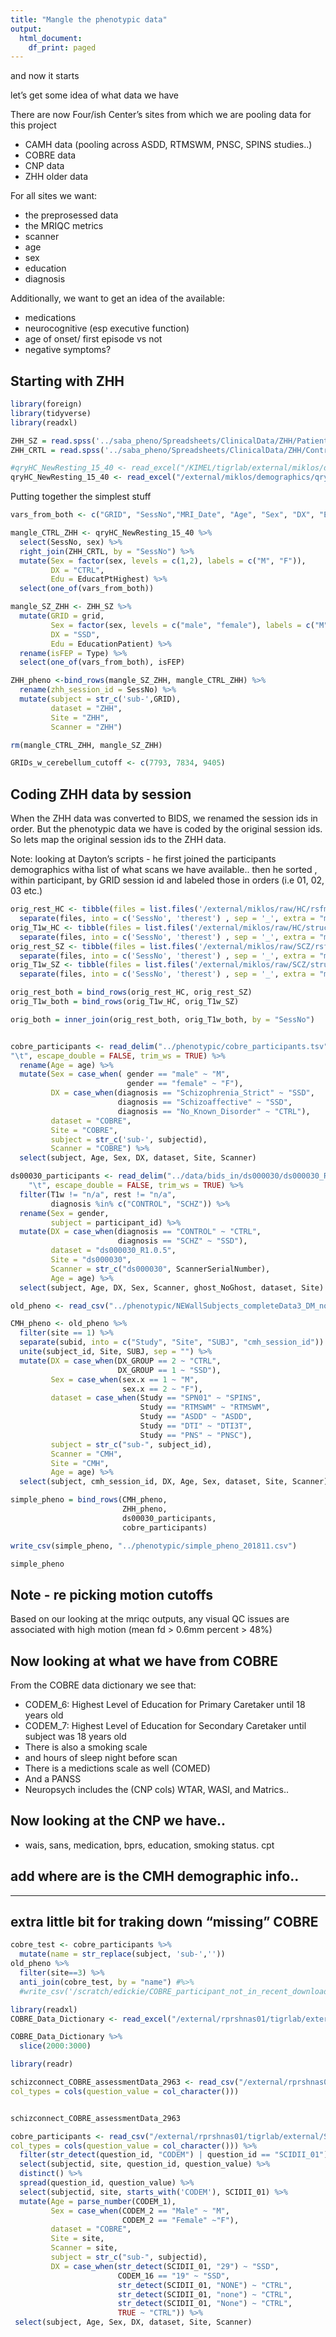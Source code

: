 ```yaml
---
title: "Mangle the phenotypic data"
output:
  html_document:
    df_print: paged
---
```


and now it starts

let's get some idea of what data we have

There are now Four/ish Center's sites from which we are pooling data for this project

+ CAMH data (pooling across ASDD, RTMSWM, PNSC, SPINS studies..)
+ COBRE data
+ CNP data
+ ZHH older data

For all sites we want:

+ the preprosessed data
+ the MRIQC metrics
+ scanner
+ age
+ sex
+ education
+ diagnosis

Additionally, we want to get an idea of the available:

+ medications
+ neurocognitive (esp executive function)
+ age of onset/ first episode vs not
+ negative symptoms?

## Starting with ZHH 

```r
library(foreign)
library(tidyverse)
library(readxl)
```

```r


ZHH_SZ = read.spss('../saba_pheno/Spreadsheets/ClinicalData/ZHH/Patient\ Sample\ 7-30-18.sav', to.data.frame=TRUE)
ZHH_CRTL = read.spss('../saba_pheno/Spreadsheets/ClinicalData/ZHH/Control Sample 7-30-18.sav', to.data.frame=TRUE)

#qryHC_NewResting_15_40 <- read_excel("/KIMEL/tigrlab/external/miklos/demographics/qryHC_NewResting_15-40.xlsx")
qryHC_NewResting_15_40 <- read_excel("/external/miklos/demographics/qryHC_NewResting_15-40.xlsx")
```


Putting together the simplest stuff

```r

vars_from_both <- c("GRID", "SessNo","MRI_Date", "Age", "Sex", "DX", "Edu")

mangle_CTRL_ZHH <- qryHC_NewResting_15_40 %>%
  select(SessNo, sex) %>%
  right_join(ZHH_CRTL, by = "SessNo") %>%
  mutate(Sex = factor(sex, levels = c(1,2), labels = c("M", "F")),
         DX = "CTRL",
         Edu = EducatPtHighest) %>%
  select(one_of(vars_from_both))

mangle_SZ_ZHH <- ZHH_SZ %>%
  mutate(GRID = grid,
         Sex = factor(sex, levels = c("male", "female"), labels = c("M", "F")),
         DX = "SSD",
         Edu = EducationPatient) %>%
  rename(isFEP = Type) %>%
  select(one_of(vars_from_both), isFEP)

ZHH_pheno <-bind_rows(mangle_SZ_ZHH, mangle_CTRL_ZHH) %>%
  rename(zhh_session_id = SessNo) %>%
  mutate(subject = str_c('sub-',GRID),
         dataset = "ZHH",
         Site = "ZHH",
         Scanner = "ZHH")

rm(mangle_CTRL_ZHH, mangle_SZ_ZHH)

GRIDs_w_cerebellum_cutoff <- c(7793, 7834, 9405)
```

## Coding ZHH data by session

When the ZHH data was converted to BIDS, we renamed the session ids in order. But the phenotypic data we have is coded by the original session ids. So lets map the original session ids to the ZHH data.

Note: looking at Dayton's scripts - he first joined the participants demographics witha list of what scans we have available.. then he sorted , within participant, by GRID session id and labeled those in orders (i.e 01, 02, 03 etc.)

```r
orig_rest_HC <- tibble(files = list.files('/external/miklos/raw/HC/rsfmri/')) %>% 
  separate(files, into = c('SessNo', 'therest') , sep = '_', extra = "merge")
orig_T1w_HC <- tibble(files = list.files('/external/miklos/raw/HC/struct/'))  %>% 
  separate(files, into = c('SessNo', 'therest') , sep = '_', extra = "merge")
orig_rest_SZ <- tibble(files = list.files('/external/miklos/raw/SCZ/rsfmri/'))  %>% 
  separate(files, into = c('SessNo', 'therest') , sep = '_', extra = "merge")
orig_T1w_SZ <- tibble(files = list.files('/external/miklos/raw/SCZ/struct/'))  %>% 
  separate(files, into = c('SessNo', 'therest') , sep = '_', extra = "merge")

orig_rest_both = bind_rows(orig_rest_HC, orig_rest_SZ)
orig_T1w_both = bind_rows(orig_T1w_HC, orig_T1w_SZ)

orig_both = inner_join(orig_rest_both, orig_T1w_both, by = "SessNo")
```

```r

```



```r
cobre_participants <- read_delim("../phenotypic/cobre_participants.tsv",
"\t", escape_double = FALSE, trim_ws = TRUE) %>%
  rename(Age = age) %>%
  mutate(Sex = case_when( gender == "male" ~ "M",
                          gender == "female" ~ "F"),
         DX = case_when(diagnosis == "Schizophrenia_Strict" ~ "SSD",
                        diagnosis == "Schizoaffective" ~ "SSD",
                        diagnosis == "No_Known_Disorder" ~ "CTRL"),
         dataset = "COBRE",
         Site = "COBRE",
         subject = str_c('sub-', subjectid),
         Scanner = "COBRE") %>%
  select(subject, Age, Sex, DX, dataset, Site, Scanner)
```



```r

ds00030_participants <- read_delim("../data/bids_in/ds000030/ds000030_R1.0.5/participants.tsv", 
    "\t", escape_double = FALSE, trim_ws = TRUE) %>%
  filter(T1w != "n/a", rest != "n/a",
         diagnosis %in% c("CONTROL", "SCHZ")) %>%
  rename(Sex = gender,
         subject = participant_id) %>%
  mutate(DX = case_when(diagnosis == "CONTROL" ~ "CTRL",
                        diagnosis == "SCHZ" ~ "SSD"),
         dataset = "ds000030_R1.0.5",
         Site = "ds000030",
         Scanner = str_c("ds000030", ScannerSerialNumber),
         Age = age) %>%
  select(subject, Age, DX, Sex, Scanner, ghost_NoGhost, dataset, Site)

```

```r
old_pheno <- read_csv("../phenotypic/NEWallSubjects_completeData3_DM_not_sexmatched.csv")

CMH_pheno <- old_pheno %>% 
  filter(site == 1) %>%
  separate(subid, into = c("Study", "Site", "SUBJ", "cmh_session_id")) %>%
  unite(subject_id, Site, SUBJ, sep = "") %>%
  mutate(DX = case_when(DX_GROUP == 2 ~ "CTRL",
                        DX_GROUP == 1 ~ "SSD"),
         Sex = case_when(sex.x == 1 ~ "M",
                         sex.x == 2 ~ "F"),
         dataset = case_when(Study == "SPN01" ~ "SPINS",
                             Study == "RTMSWM" ~ "RTMSWM",
                             Study == "ASDD" ~ "ASDD",
                             Study == "DTI" ~ "DTI3T",
                             Study == "PNS" ~ "PNSC"),
         subject = str_c("sub-", subject_id),
         Scanner = "CMH",
         Site = "CMH", 
         Age = age) %>%
  select(subject, cmh_session_id, DX, Age, Sex, dataset, Site, Scanner)

```

```r
simple_pheno = bind_rows(CMH_pheno,
                         ZHH_pheno,
                         ds00030_participants,
                         cobre_participants)
```


```r
write_csv(simple_pheno, "../phenotypic/simple_pheno_201811.csv")
```

```r
simple_pheno
```

## Note - re picking motion cutoffs

Based on our looking at the mriqc outputs, any visual QC issues are associated with high motion (mean fd > 0.6mm percent > 48%)

## Now looking at what we have from COBRE


From the COBRE data dictionary we see that:

+ CODEM_6: Highest Level of Education for Primary Caretaker until 18 years old
+ CODEM_7: Highest Level of Education for Secondary Caretaker until subject was 18 years old
+ There is also a smoking scale 
+ and hours of sleep night before scan
+ There is a medictions scale as well (COMED)
+ And a PANSS
+ Neuropsych includes the (CNP cols) WTAR, WASI, and Matrics..

## Now looking at the CNP we have..

+ wais, sans, medication, bprs, education, smoking status. cpt

## add where are is the CMH demographic info..

----

## extra little bit for traking down "missing" COBRE

```r
cobre_test <- cobre_participants %>%
  mutate(name = str_replace(subject, 'sub-',''))
old_pheno %>% 
  filter(site==3) %>%
  anti_join(cobre_test, by = "name") #%>%
  #write_csv('/scratch/edickie/COBRE_participant_not_in_recent_download.csv')
```

```r
library(readxl)
COBRE_Data_Dictionary <- read_excel("/external/rprshnas01/tigrlab/external/SchizConnect/COBRE/COBRE_Data_Dictionary.xlsx", sheet = "COBRE Data Dictionary") 

COBRE_Data_Dictionary %>%
  slice(2000:3000)
```

```r
library(readr)

schizconnect_COBRE_assessmentData_2963 <- read_csv("/external/rprshnas01/tigrlab/external/SchizConnect/COBRE/schizconnect_COBRE_assessmentData_2963.csv",
col_types = cols(question_value = col_character()))


schizconnect_COBRE_assessmentData_2963
```
```r
cobre_participants <- read_csv("/external/rprshnas01/tigrlab/external/SchizConnect/COBRE/schizconnect_COBRE_assessmentData_2963.csv",
col_types = cols(question_value = col_character())) %>%
  filter(str_detect(question_id, "CODEM") | question_id == "SCIDII_01") %>%
  select(subjectid, site, question_id, question_value) %>%
  distinct() %>%
  spread(question_id, question_value) %>%
  select(subjectid, site, starts_with('CODEM'), SCIDII_01) %>%
  mutate(Age = parse_number(CODEM_1),
         Sex = case_when(CODEM_2 == "Male" ~ "M",
                         CODEM_2 == "Female" ~"F"),
         dataset = "COBRE",
         Site = site,
         Scanner = site,
         subject = str_c("sub-", subjectid),
         DX = case_when(str_detect(SCIDII_01, "29") ~ "SSD",
                        CODEM_16 == "19" ~ "SSD",
                        str_detect(SCIDII_01, "NONE") ~ "CTRL",
                        str_detect(SCIDII_01, "none") ~ "CTRL",
                        str_detect(SCIDII_01, "None") ~ "CTRL",
                        TRUE ~ "CTRL")) %>%
 select(subject, Age, Sex, DX, dataset, Site, Scanner) 
                        
```



